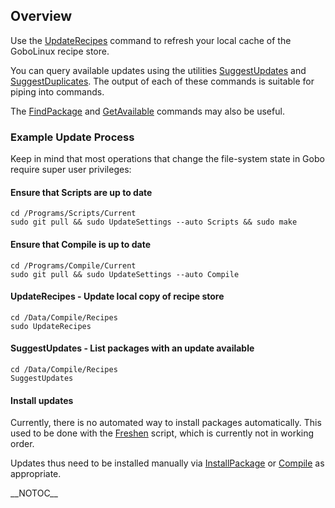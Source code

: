 == Overview ==

Use the [[UpdateRecipes]] command to refresh your local cache of the GoboLinux recipe store.

You can query available updates using the utilities [[SuggestUpdates]] and [[SuggestDuplicates]]. The output of each of these commands is suitable for piping into commands.

The [[FindPackage]] and [[GetAvailable]] commands may also be useful.

=== Example Update Process ===

Keep in mind that most operations that change the file-system state in Gobo require super user privileges:

==== Ensure that Scripts are up to date ====

 cd /Programs/Scripts/Current
 sudo git pull && sudo UpdateSettings --auto Scripts && sudo make

==== Ensure that Compile is up to date ====

 cd /Programs/Compile/Current
 sudo git pull && sudo UpdateSettings --auto Compile

==== UpdateRecipes - Update local copy of recipe store ====

 cd /Data/Compile/Recipes
 sudo UpdateRecipes

==== SuggestUpdates - List packages with an update available ====

 cd /Data/Compile/Recipes
 SuggestUpdates

==== Install updates ====

Currently, there is no automated way to install packages automatically.  This used to be done with the [[Freshen]] script, which is currently not in working order.

Updates thus need to be installed manually via [[InstallPackage]] or [[Compile]] as appropriate.


__NOTOC__